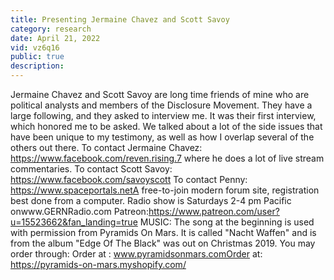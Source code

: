 ```yaml
---
title: Presenting Jermaine Chavez and Scott Savoy
category: research
date: April 21, 2022
vid: vz6q16
public: true
description:
---
```

Jermaine Chavez and Scott Savoy are long time friends of mine who are political analysts and members of the Disclosure Movement. They have a large following, and they asked to interview me. It was their first interview, which honored me to be asked.
We talked about a lot of the side issues that have been unique to my testimony, as well as how I overlap several of the others out there.
To contact Jermaine Chavez:
https://www.facebook.com/reven.rising.7 where he does a lot of live stream commentaries.
To contact Scott Savoy:
https://www.facebook.com/savoyscott
To contact Penny:
https://www.spaceportals.net​​​​A free-to-join modern forum site, registration best done from a computer.
Radio show is Saturdays 2-4 pm Pacific onwww.GERNRadio.com
Patreon:https://www.patreon.com/user?u=15523662&fan_landing=true
MUSIC:
The song at the beginning is used with permission from Pyramids On Mars.
It is called "Nacht Waffen" and is from the album "Edge Of The Black" was out on Christmas 2019.
You may order through:
Order at : www.pyramidsonmars.comOrder at: https://pyramids-on-mars.myshopify.com/
